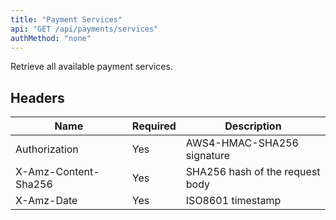 ```yaml
---
title: "Payment Services"
api: "GET /api/payments/services"
authMethod: "none"
---
```


Retrieve all available payment services.

## Headers


| Name | Required | Description |
| --- | --- | --- |
| Authorization | Yes | AWS4-HMAC-SHA256 signature |
| X-Amz-Content-Sha256 | Yes | SHA256 hash of the request body |
| X-Amz-Date | Yes | ISO8601 timestamp |

